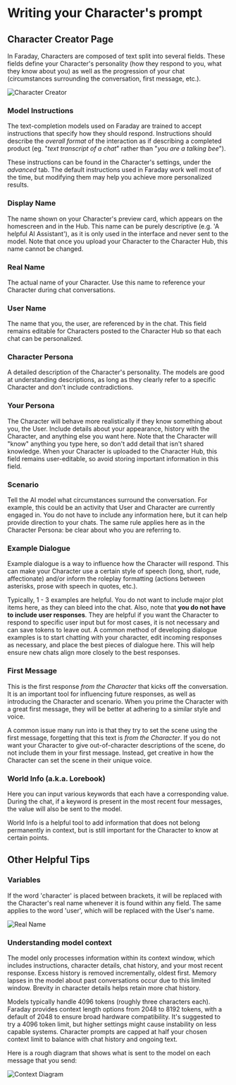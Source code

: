 # Writing your Character's prompt

## Character Creator Page

In Faraday, Characters are composed of text split into several fields. These fields define your Character's personality (how they respond to you, what they know about you) as well as the progression of your chat (circumstances surrounding the conversation, first message, etc.).

![Character Creator](/images/char_creator.png)

### Model Instructions

The text-completion models used on Faraday are trained to accept instructions that specify how they should respond. Instructions should describe the _overall format_ of the interaction as if describing a completed product (eg. "_text transcript of a chat_" rather than "_you are a talking bee_").

These instructions can be found in the Character's settings, under the _advanced_ tab. The default instructions used in Faraday work well most of the time, but modifying them may help you achieve more personalized results.

### Display Name

The name shown on your Character's preview card, which appears on the homescreen and in the Hub. This name can be purely descriptive (e.g. 'A helpful AI Assistant'), as it is only used in the interface and never sent to the model. Note that once you upload your Character to the Character Hub, this name cannot be changed.

### Real Name

The actual name of your Character. Use this name to reference your Character during chat conversations.

### User Name

The name that you, the user, are referenced by in the chat. This field remains editable for Characters posted to the Character Hub so that each chat can be personalized.

### Character Persona

A detailed description of the Character's personality. The models are good at understanding descriptions, as long as they clearly refer to a specific Character and don't include contradictions.

### Your Persona

The Character will behave more realistically if they know something about you, the User. Include details about your appearance, history with the Character, and anything else you want here. Note that the Character will "know" anything you type here, so don't add detail that isn't shared knowledge. When your Character is uploaded to the Character Hub, this field remains user-editable, so avoid storing important information in this field.

### Scenario

Tell the AI model what circumstances surround the conversation. For example, this could be an activity that User and Character are currently engaged in. You do not have to include any information here, but it can help provide direction to your chats. The same rule applies here as in the Character Persona: be clear about who you are referring to.

### Example Dialogue

Example dialogue is a way to influence how the Character will respond. This can make your Character use a certain style of speech (long, short, rude, affectionate) and/or inform the roleplay formatting (actions between asterisks, prose with speech in quotes, etc.).

Typically, 1 - 3 examples are helpful. You do not want to include major plot items here, as they can bleed into the chat. Also, note that **you do not have to include user responses**. They are helpful if you want the Character to respond to specific user input but for most cases, it is not necessary and can save tokens to leave out. A common method of developing dialogue examples is to start chatting with your character, edit incoming responses as necessary, and place the best pieces of dialogue here. This will help ensure new chats align more closely to the best responses.

### First Message

This is the first response _from the Character_ that kicks off the conversation. It is an important tool for influencing future responses, as well as introducing the Character and scenario. When you prime the Character with a great first message, they will be better at adhering to a similar style and voice.

A common issue many run into is that they try to set the scene using the first message, forgetting that this text is _from the Character_. If you do not want your Character to give out-of-character descriptions of the scene, do not include them in your first message. Instead, get creative in how the Character can set the scene in their unique voice.

### World Info (a.k.a. Lorebook)

Here you can input various keywords that each have a corresponding value. During the chat, if a keyword is present in the most recent four messages, the value will also be sent to the model.

World Info is a helpful tool to add information that does not belong permanently in context, but is still important for the Character to know at certain points.

## Other Helpful Tips

### Variables

If the word 'character' is placed between brackets, it will be replaced with the Character's real name whenever it is found within any field. The same applies to the word 'user', which will be replaced with the User's name.

![Real Name](/images/real_name.png)

### Understanding model context

The model only processes information within its context window, which includes instructions, character details, chat history, and your most recent response. Excess history is removed incrementally, oldest first. Memory lapses in the model about past conversations occur due to this limited window. Brevity in character details helps retain more chat history.

Models typically handle 4096 tokens (roughly three characters each). Faraday provides context length options from 2048 to 8192 tokens, with a default of 2048 to ensure broad hardware compatibility. It's suggested to try a 4096 token limit, but higher settings might cause instability on less capable systems. Character prompts are capped at half your chosen context limit to balance with chat history and ongoing text.

Here is a rough diagram that shows what is sent to the model on each message that you send:

![Context Diagram](/images/context_sent_diagram.png)
